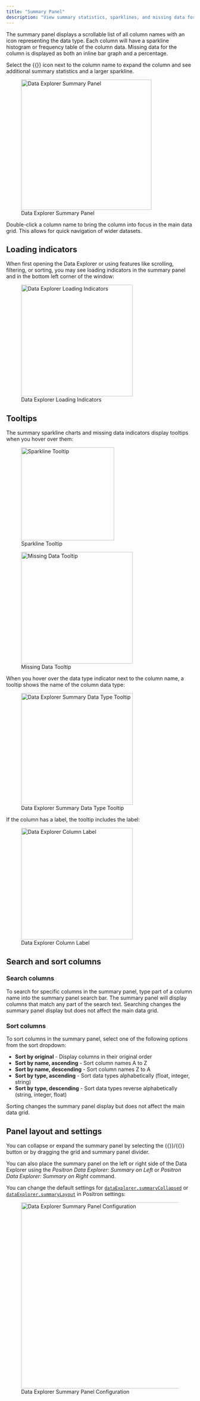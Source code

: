 ```yaml
---
title: "Summary Panel"
description: "View summary statistics, sparklines, and missing data for each column."
---
```


The summary panel displays a scrollable list of all column names with an icon representing the data type. Each column will have a sparkline histogram or frequency table of the column data. Missing data for the column is displayed as both an inline bar graph and a percentage. 

Select the {{<fa chevron-down>}} icon next to the column name to expand the column and see additional summary statistics and a larger sparkline.

![Data Explorer Summary Panel](images/data-explorer-summary-panel.png){width=350 fig-alt="Column arr_delay expanded in the summary panel. There is a bar with 2%, depicting how much data is missing. There is a graph of arrival delays showing a right skew. Summary statistics are displayed: 8,824 missing, --86 min, --5 median, 6.96 mean, 1,127 max, 44.98 SD."}

Double-click a column name to bring the column into focus in the main data grid. This allows for quick navigation of wider datasets.

## Loading indicators

When first opening the Data Explorer or using features like scrolling, filtering, or sorting, you may see loading indicators in the summary panel and in the bottom left corner of the window:

![Data Explorer Loading Indicators](images/data-explorer-loading-indicators.png){width=300 fig-alt="Summary panel showing flight data with columns like year, month, and day. A red progress bar loading indicator next to the column names shows the loading state. In the bottom status bar, a green loading indicator icon shows the loading status."}

## Tooltips

The summary sparkline charts and missing data indicators display tooltips when you hover over them:

::: {layout-ncol=2}

![Sparkline Tooltip](images/data-explorer-summary-sparkline-tooltip.png){width=250}

![Missing Data Tooltip](images/data-explorer-summary-missing-tooltip.png){width=300}
:::

When you hover over the data type indicator next to the column name, a tooltip shows the name of the column data type:

![Data Explorer Summary Data Type Tooltip](images/data-explorer-summary-data-type-tooltip.png){width=300 fig-alt="Histogram showing data for air_time is highlighted, with a tooltip displaying a range of 121.3 to 129.7 and count of 13,239 (4.0%)."}

If the column has a label, the tooltip includes the label:

![Data Explorer Column Label](images/data-explorer-column-label-summary-panel.png){width=300 fig-alt="Hovering over column named 'age' in summary panel. Tooltip reads 'Age in years'"}

## Search and sort columns

### Search columns

To search for specific columns in the summary panel, type part of a column name into the summary panel search bar. The summary panel will display columns that match any part of the search text. Searching changes the summary panel display but does not affect the main data grid.

### Sort columns

To sort columns in the summary panel, select one of the following options from the sort dropdown:

- **Sort by original** - Display columns in their original order
- **Sort by name, ascending** - Sort column names A to Z
- **Sort by name, descending** - Sort column names Z to A  
- **Sort by type, ascending** - Sort data types alphabetically (float, integer, string)
- **Sort by type, descending** - Sort data types reverse alphabetically (string, integer, float)

Sorting changes the summary panel display but does not affect the main data grid.

## Panel layout and settings

You can collapse or expand the summary panel by selecting the {{<fa circle-chevron-left>}}/{{<fa circle-chevron-left>}} button or by dragging the grid and summary panel divider.

You can also place the summary panel on the left or right side of the Data Explorer using the _Positron Data Explorer: Summary on Left_ or _Positron Data Explorer: Summary on Right_ command.

You can change the default settings for [`dataExplorer.summaryCollapsed`](positron://settings/dataExplorer.summaryCollapsed) or [`dataExplorer.summaryLayout`](positron://settings/dataExplorer.summaryLayout) in Positron settings:

![Data Explorer Summary Panel Configuration](images/data-explorer-summary-config.png){width=500 fig-alt="Settings UI screenshot showing 'Data Explorer: Summary Collapsed' with an unchecked box, and 'Data Explorer: Summary Layout' dropdown set to 'left.'"}
